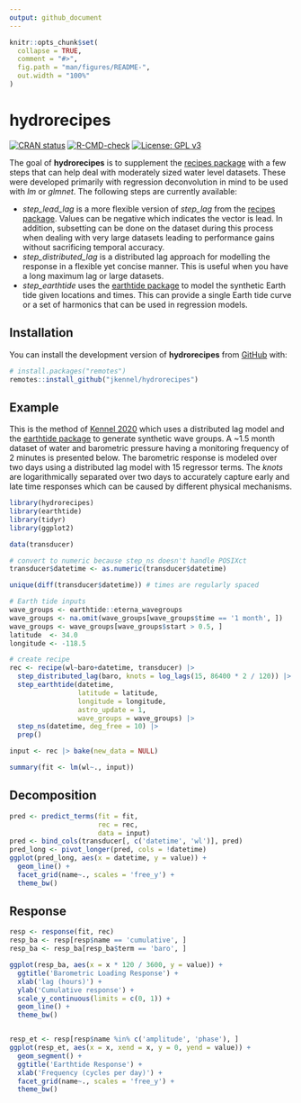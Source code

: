 ```yaml
---
output: github_document
---
```


<!-- README.md is generated from README.Rmd. Please edit that file -->

```r
knitr::opts_chunk$set(
  collapse = TRUE,
  comment = "#>",
  fig.path = "man/figures/README-",
  out.width = "100%"
)
```

# hydrorecipes

<!-- badges: start -->

[![CRAN status](https://www.r-pkg.org/badges/version/hydrorecipes)](https://CRAN.R-project.org/package=hydrorecipes)
[![R-CMD-check](https://github.com/jkennel/hydrorecipes/actions/workflows/R-CMD-check.yaml/badge.svg)](https://github.com/jkennel/hydrorecipes/actions/workflows/R-CMD-check.yaml)
[![License: GPL v3](https://img.shields.io/badge/License-GPLv3-blue.svg)](https://www.gnu.org/licenses/gpl-3.0)
<!-- badges: end -->

The goal of **hydrorecipes** is to supplement the [recipes package](https://recipes.tidymodels.org) with a few steps
that can help deal with moderately sized water level datasets. These were developed primarily with regression deconvolution in mind to be used with *lm* or *glmnet*. The following steps are currently available:

- *step_lead_lag* is a more flexible version of *step_lag* from the [recipes package](https://recipes.tidymodels.org).  Values can be negative which indicates the vector is lead.  In addition, subsetting can be done on the dataset during this process when dealing with very large datasets leading to performance gains without sacrificing temporal accuracy. 
- *step_distributed_lag* is a distributed lag approach for modelling the response in a flexible yet concise manner.  This is useful when you have a long maximum lag or large datasets.
- *step_earthtide* uses the [earthtide package](https://cran.rstudio.com/web/packages/earthtide/index.html) to model the synthetic Earth tide given locations and times. This can provide a single Earth tide curve or a set of harmonics that can be used in regression models.

## Installation

You can install the development version of **hydrorecipes** from [GitHub](https://github.com/) with:

``` r
# install.packages("remotes")
remotes::install_github("jkennel/hydrorecipes")
```

## Example

This is the method of [Kennel 2020](http://hdl.handle.net/10214/17890) which uses a distributed lag model and the [earthtide package](https://cran.rstudio.com/web/packages/earthtide/index.html) to generate synthetic wave groups.  A ~1.5 month dataset of water and barometric pressure having a monitoring frequency of 2 minutes is presented below.  The barometric response is modeled over two days using a distributed lag model with 15 regressor terms. The *knots* are logarithmically separated over two days to accurately capture early and late time responses which can be caused by different physical mechanisms.

```r
library(hydrorecipes)
library(earthtide)
library(tidyr)
library(ggplot2)

data(transducer)

# convert to numeric because step_ns doesn't handle POSIXct
transducer$datetime <- as.numeric(transducer$datetime)

unique(diff(transducer$datetime)) # times are regularly spaced

# Earth tide inputs
wave_groups <- earthtide::eterna_wavegroups
wave_groups <- na.omit(wave_groups[wave_groups$time == '1 month', ])
wave_groups <- wave_groups[wave_groups$start > 0.5, ]
latitude  <- 34.0
longitude <- -118.5

# create recipe 
rec <- recipe(wl~baro+datetime, transducer) |>
  step_distributed_lag(baro, knots = log_lags(15, 86400 * 2 / 120)) |>
  step_earthtide(datetime,
                 latitude = latitude,
                 longitude = longitude,
                 astro_update = 1,
                 wave_groups = wave_groups) |>
  step_ns(datetime, deg_free = 10) |>
  prep()

input <- rec |> bake(new_data = NULL)
```

```r
summary(fit <- lm(wl~., input))
```


## Decomposition

```r
pred <- predict_terms(fit = fit, 
                      rec = rec,
                      data = input)
pred <- bind_cols(transducer[, c('datetime', 'wl')], pred)
pred_long <- pivot_longer(pred, cols = !datetime)
ggplot(pred_long, aes(x = datetime, y = value)) +
  geom_line() + 
  facet_grid(name~., scales = 'free_y') + 
  theme_bw()
```

## Response

```r

resp <- response(fit, rec)
resp_ba <- resp[resp$name == 'cumulative', ]
resp_ba <- resp_ba[resp_ba$term == 'baro', ]

ggplot(resp_ba, aes(x = x * 120 / 3600, y = value)) +
  ggtitle('Barometric Loading Response') + 
  xlab('lag (hours)') +
  ylab('Cumulative response') +
  scale_y_continuous(limits = c(0, 1)) +
  geom_line() + 
  theme_bw()


resp_et <- resp[resp$name %in% c('amplitude', 'phase'), ]
ggplot(resp_et, aes(x = x, xend = x, y = 0, yend = value)) +
  geom_segment() + 
  ggtitle('Earthtide Response') +
  xlab('Frequency (cycles per day)') +
  facet_grid(name~., scales = 'free_y') + 
  theme_bw()

```
